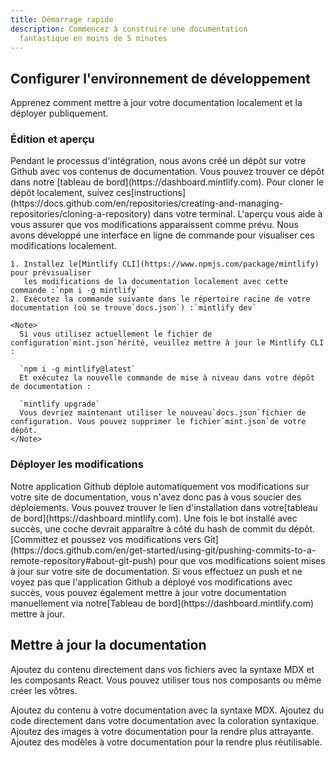 ```yaml
---
title: Démarrage rapide
description: Commencez à construire une documentation
  fantastique en moins de 5 minutes
---
```


## Configurer l'environnement de développement

Apprenez comment mettre à jour votre documentation localement et la déployer publiquement.

### Édition et aperçu

<AccordionGroup>
  <Accordion icon="github" title="Clone your docs locally">
    Pendant le processus d'intégration, nous avons créé un dépôt sur votre Github avec
    vos contenus de documentation. Vous pouvez trouver ce dépôt dans notre
    [tableau de bord](https://dashboard.mintlify.com). Pour cloner le dépôt
    localement, suivez ces[instructions](https://docs.github.com/en/repositories/creating-and-managing-repositories/cloning-a-repository)
    dans votre terminal.
  </Accordion>

  <Accordion icon="rectangle-terminal" title="Preview changes">
    L'aperçu vous aide à vous assurer que vos modifications apparaissent comme prévu. Nous avons développé une
    interface en ligne de commande pour visualiser ces modifications localement.

    1. Installez le[Mintlify CLI](https://www.npmjs.com/package/mintlify) pour prévisualiser
       les modifications de la documentation localement avec cette commande :`npm i -g mintlify`
    2. Exécutez la commande suivante dans le répertoire racine de votre documentation (où se trouve`docs.json`) :`mintlify dev`

    <Note>
      Si vous utilisez actuellement le fichier de configuration`mint.json`hérité, veuillez mettre à jour le Mintlify CLI :

      `npm i -g mintlify@latest`
      Et exécutez la nouvelle commande de mise à niveau dans votre dépôt de documentation :

      `mintlify upgrade`
      Vous devriez maintenant utiliser le nouveau`docs.json`fichier de configuration. Vous pouvez supprimer le fichier`mint.json`de votre dépôt.
    </Note>
  </Accordion>
</AccordionGroup>

### Déployer les modifications

<AccordionGroup>
  <Accordion icon="message-bot" title="Install our Github app">
    Notre application Github déploie automatiquement vos modifications sur votre site de documentation, vous
    n'avez donc pas à vous soucier des déploiements. Vous pouvez trouver le lien d'installation dans
    votre[tableau de bord](https://dashboard.mintlify.com). Une fois le bot installé
    avec succès, une coche devrait apparaître à côté du hash de commit du dépôt.
  </Accordion>

  <Accordion icon="rocket" title="Push your changes">
    [Committez et poussez vos modifications vers
    Git](https://docs.github.com/en/get-started/using-git/pushing-commits-to-a-remote-repository#about-git-push)
    pour que vos modifications soient mises à jour sur votre site de documentation. Si vous effectuez un push et ne voyez pas
    que l'application Github a déployé vos modifications avec succès, vous pouvez également mettre à jour votre documentation manuellement
    via notre[Tableau de bord](https://dashboard.mintlify.com) mettre à jour.
  </Accordion>
</AccordionGroup>

## Mettre à jour la documentation

Ajoutez du contenu directement dans vos fichiers avec la syntaxe MDX et les composants React. Vous pouvez utiliser tous nos composants ou même créer les vôtres.

<CardGroup>
  <Card title="Add Content With MDX" icon="file" href="/essentials/markdown">
    Ajoutez du contenu à votre documentation avec la syntaxe MDX.
  </Card>

  <Card title="Add Code Blocks" icon="square-code" href="/essentials/code">
    Ajoutez du code directement dans votre documentation avec la coloration syntaxique.
  </Card>

  <Card title="Add Images" icon="image" href="/essentials/images">
    Ajoutez des images à votre documentation pour la rendre plus attrayante.
  </Card>

  <Card title="Add Custom Components" icon="puzzle-piece" href="/essentials/reusable-snippets">
    Ajoutez des modèles à votre documentation pour la rendre plus réutilisable.
  </Card>
</CardGroup>
